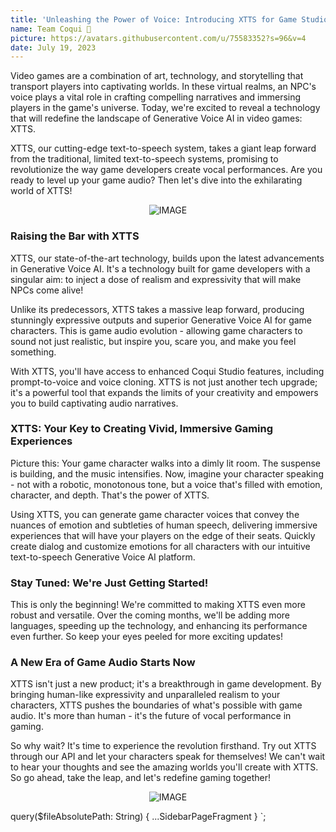```yaml
---
title: 'Unleashing the Power of Voice: Introducing XTTS for Game Studios!'
name: Team Coqui 🐸
picture: https://avatars.githubusercontent.com/u/75583352?s=96&v=4
date: July 19, 2023
---
```



Video games are a combination of art, technology, and storytelling that transport players into
captivating worlds. In these virtual realms, an NPC's voice plays a vital role in crafting
compelling narratives and immersing players in the game's universe. Today, we're excited to reveal
a technology that will redefine the landscape of Generative Voice AI in video games: XTTS.

XTTS, our cutting-edge text-to-speech system, takes a giant leap forward from the
traditional, limited text-to-speech systems, promising to revolutionize the way game
developers create vocal performances. Are you ready to level up your game audio? Then let's
dive into the exhilarating world of XTTS!

<div align="center">

<Link to="https://app.coqui.ai/auth/signup">

![IMAGE](../../../data/images/blog/posts/blog-introducing-xtts-for-game-studios-try-now-for-free.png)

</Link>

</div>

### Raising the Bar with XTTS

XTTS, our state-of-the-art technology, builds upon the latest advancements in Generative Voice AI.
It's a technology built for game developers with a singular aim: to inject a dose of realism and
expressivity that will make NPCs come alive!

Unlike its predecessors, XTTS takes a massive leap forward, producing stunningly expressive outputs
and superior Generative Voice AI for game characters. This is game audio evolution - allowing game
characters to sound not just realistic, but inspire you, scare you, and make you feel something.

With XTTS, you'll have access to enhanced Coqui Studio features, including prompt-to-voice and voice
cloning. XTTS is not just another tech upgrade; it's a powerful tool that expands the limits of your
creativity and empowers you to build captivating audio narratives.

### XTTS: Your Key to Creating Vivid, Immersive Gaming Experiences

Picture this: Your game character walks into a dimly lit room. The suspense is building, and the
music intensifies. Now, imagine your character speaking - not with a robotic, monotonous tone,
but a voice that's filled with emotion, character, and depth. That's the power of XTTS.

Using XTTS, you can generate game character voices that convey the nuances of emotion and subtleties
of human speech, delivering immersive experiences that will have your players on the edge of their
seats. Quickly create dialog and customize emotions for all characters with our intuitive
text-to-speech Generative Voice AI platform.

### Stay Tuned: We're Just Getting Started!

This is only the beginning! We're committed to making XTTS even more robust and versatile. Over the
coming months, we'll be adding more languages, speeding up the technology, and enhancing its
performance even further. So keep your eyes peeled for more exciting updates!

### A New Era of Game Audio Starts Now

XTTS isn't just a new product; it's a breakthrough in game development. By bringing human-like
expressivity and unparalleled realism to your characters, XTTS pushes the boundaries of what's
possible with game audio. It's more than human - it's the future of vocal performance in gaming.

So why wait? It's time to experience the revolution firsthand. Try out XTTS through our API and
let your characters speak for themselves! We can't wait to hear your thoughts and see the
amazing worlds you'll create with XTTS. So go ahead, take the leap, and let's redefine gaming
together!

<div align="center">

<Link to="https://app.coqui.ai/auth/signup">

![IMAGE](../../../data/images/blog/posts/blog-introducing-xtts-for-game-studios-try-now-for-free.png)

</Link>

</div>

  query($fileAbsolutePath: String) {
    ...SidebarPageFragment
  }
`;
